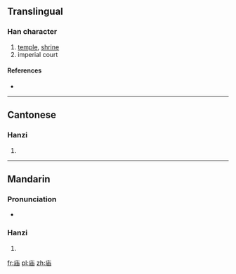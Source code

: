 {{also|廟|庿}}
==Translingual==

===Han character===
{{Han char|rn=53|rad=广|as=05|sn=8|four=|canj=戈中田 (ILW)}}

# [[temple]], [[shrine]]
# imperial court

====References====
* {{Han ref|kx=0344.200|dkj=09276|dj=0654.080|hdz=20877.050|uh=5E99|ud=24217}}

----

==Cantonese==

===Hanzi===
{{yue-hanzi|jyut=|y=miu6|tra=廟}}

# {{defn|lang=yue|sort=广05}}

----

==Mandarin==

===Pronunciation===
* {{audio|Zh-miào.ogg|Audio}}

===Hanzi===
{{cmn-hanzi|tra=廟|pin=[[miào]] ([[miao4]])|wg=miao<sup>4</sup>}}

# {{defn|lang=cmn|sort=广05}}

[[fr:庙]]
[[pl:庙]]
[[zh:庙]]